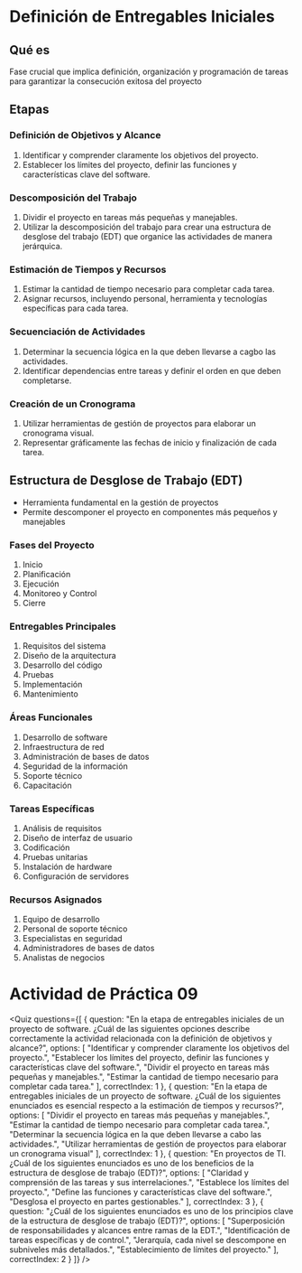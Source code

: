 
# Definición de Entregables Iniciales

## Qué es
Fase crucial que implica definición, organización y programación de tareas para garantizar la consecución exitosa del proyecto

## Etapas

### Definición de Objetivos y Alcance
1. Identificar y comprender claramente los objetivos del proyecto.
2. Establecer los límites del proyecto, definir las funciones y características clave del software.

### Descomposición del Trabajo
1. Dividir el proyecto en tareas más pequeñas y manejables.
2. Utilizar la descomposición del trabajo para crear una estructura de desglose del trabajo (EDT) que organice las actividades de manera jerárquica.

### Estimación de Tiempos y Recursos
1. Estimar la cantidad de tiempo necesario para completar cada tarea.
2. Asignar recursos, incluyendo personal, herramienta y tecnologías específicas para cada tarea.

### Secuenciación de Actividades
1. Determinar la secuencia lógica en la que deben llevarse a cagbo las actividades.
2. Identificar dependencias entre tareas y definir el orden en que deben completarse.

### Creación de un Cronograma
1. Utilizar herramientas de gestión de proyectos para elaborar un cronograma visual.
2. Representar gráficamente las fechas de inicio y finalización de cada tarea.

## Estructura de Desglose de Trabajo (EDT)
- Herramienta fundamental en la gestión de proyectos
- Permite descomponer el proyecto en componentes más pequeños y manejables

### Fases del Proyecto
1. Inicio
2. Planificación
3. Ejecución
4. Monitoreo y Control
5. Cierre

### Entregables Principales
1. Requisitos del sistema
2. Diseño de la arquitectura
3. Desarrollo del código
4. Pruebas
5. Implementación
6. Mantenimiento

### Áreas Funcionales
1. Desarrollo de software
2. Infraestructura de red
3. Administración de bases de datos
4. Seguridad de la información
5. Soporte técnico
6. Capacitación

### Tareas Específicas
1. Análisis de requisitos
2. Diseño de interfaz de usuario
3. Codificación
4. Pruebas unitarias
5. Instalación de hardware
6. Configuración de servidores

### Recursos Asignados
1. Equipo de desarrollo
2. Personal de soporte técnico
3. Especialistas en seguridad
4. Administradores de bases de datos
5. Analistas de negocios

# Actividad de Práctica 09

<Quiz questions={[
  {
    question: "En la etapa de entregables iniciales de un proyecto de software. ¿Cuál de las siguientes opciones describe correctamente la actividad relacionada con la definición de objetivos y alcance?",
    options: [
      "Identificar y comprender claramente los objetivos del proyecto.",
      "Establecer los límites del proyecto, definir las funciones y características clave del software.",
      "Dividir el proyecto en tareas más pequeñas y manejables.",
      "Estimar la cantidad de tiempo necesario para completar cada tarea."
    ],
    correctIndex: 1
  },
  {
    question: "En la etapa de entregables iniciales de un proyecto de software. ¿Cuál de los siguientes enunciados es esencial respecto a la estimación de tiempos y recursos?",
    options: [
      "Dividir el proyecto en tareas más pequeñas y manejables.",
      "Estimar la cantidad de tiempo necesario para completar cada tarea.",
      "Determinar la secuencia lógica en la que deben llevarse a cabo las actividades.",
      "Utilizar herramientas de gestión de proyectos para elaborar un cronograma visual"
    ],
    correctIndex: 1
  },
  {
    question: "En proyectos de TI. ¿Cuál de los siguientes enunciados es uno de los beneficios de la estructura de desglose de trabajo (EDT)?",
    options: [
      "Claridad y comprensión de las tareas y sus interrelaciones.",
      "Establece los límites del proyecto.",
      "Define las funciones y características clave del software.",
      "Desglosa el proyecto en partes gestionables."
    ],
    correctIndex: 3
  },
  {
    question: "¿Cuál de los siguientes enunciados es uno de los principios clave de la estructura de desglose de trabajo (EDT)?",
    options: [
      "Superposición de responsabilidades y alcances entre ramas de la EDT.",
      "Identificación de tareas específicas y de control.",
      "Jerarquía, cada nivel se descompone en subniveles más detallados.",
      "Establecimiento de límites del proyecto."
    ],
    correctIndex: 2
  }
]} />